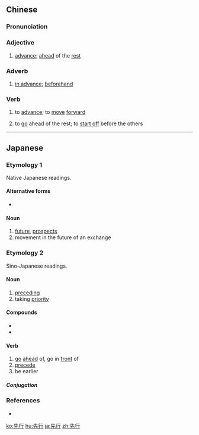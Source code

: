 ==Chinese==
{{zh-forms}}

===Pronunciation===
{{zh-pron
|m=xiānxíng
|c=sin1 haang4
|h=pfs=siên-hàng
|mn=sian-hêng/qz:suiⁿ-kiâⁿ/tw,xm,zz:seng-kiâⁿ
|mn_note=sian-hêng - literary; suiⁿ-kiâⁿ/seng-kiâⁿ - vernacular (to go ahead)
|cat=a,adv
}}

===Adjective===
{{zh-adj}}

# {{lb|zh|Advanced Mandarin}} [[advance]]; [[ahead]] of the [[rest]]

===Adverb===
{{zh-adv}}

# [[in advance]]; [[beforehand]]

===Verb===
{{zh-verb}}

# {{lb|zh|Advanced Mandarin}} to [[advance]]; to [[move]] [[forward]]
# to [[go]] ahead of the rest; to [[start off]] before the others

----

==Japanese==

===Etymology 1===
{{ja-kanjitab|さき|ゆき|yomi=kun}}
Native Japanese readings.

====Alternative forms====
* {{l|ja|先行き}}

====Noun====
{{ja-noun|さきゆき}}

# [[future]], [[prospects]]
# movement in the future of an exchange

===Etymology 2===
{{ja-kanjitab|せん|こう|yomi=on}}

Sino-Japanese readings.

====Noun====
{{ja-noun|せんこう}}

# [[preceding]]
# taking [[priority]]

====Compounds====
* {{l/ja|先行権}}
* {{l/ja|先行詞}}

====Verb====
{{ja-verb-suru|せんこう}}

# [[go]] [[ahead]] of, go in [[front]] of
# [[precede]]
# be earlier

=====Conjugation=====
{{ja-suru|せんこう}}

===References===
* {{R:Shogakukan}}

[[ko:先行]]
[[hu:先行]]
[[ja:先行]]
[[zh:先行]]
